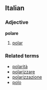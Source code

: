 ==Italian==
===Adjective===
'''polare'''

# [[polar]]

===Related terms===
*[[polarità]]
*[[polarizzare]]
*[[polarizzazione]]
*[[polo]]